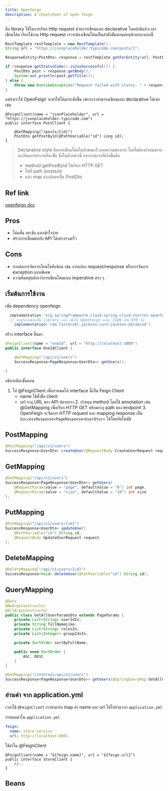```yaml
---
title: Openfeign
description: A cheatsheet of open feign
---
```



คือ library ใช้ในการเรียก Http request ด้วยการเขียนแบบ declarative โดยปกติแล้วเวลาเขียนโค้ด เรียกใช้งาน Http request เราจะต้องเขียนโค้ดเป็นลำดับขั้นตอนค่อนข้างเยอะแบบนี้

``` java
RestTemplate restTemplate = new RestTemplate();
String url = "https://jsonplaceholder.typicode.com/posts/1";

ResponseEntity<PostDto> response = restTemplate.getForEntity(url, PostDto.class);

if (response.getStatusCode().is2xxSuccessful()) {
    PostDto post = response.getBody();
    System.out.println(post.getTitle());
} else {
    throw new RuntimeException("Request failed with status: " + response.getStatusCode());
}
```

แต่ถ้าเราใช้ OpenFeign จะทำให้โค้ดกระชับขึ้น เพราะเราสามารถเขียนแบบ declarative ได้เลย เช่น

```
@FeignClient(name = "jsonPlaceholder", url = "https://jsonplaceholder.typicode.com")
public interface PostClient {

    @GetMapping("/posts/{id}")
    PostDto getPostById(@PathVariable("id") Long id);
}
```
> Declarative style คือการเขียนโค้ดในลักษณะที่ บอกความต้องการ โดยไม่ต้องกำหนดรายละเอียดการทำงานทีละขั้น ซึ่งในตัวอย่างนี้ กระบวนการที่เกิดขึ้นคือ
> - method getPostById ให้เรียก HTTP GET
> - ไปที่ path /posts/id
> - แล้ว map ค่ากลับมาเป็น PostDto

<ChatMessage message="จะเห็นได้ว่าเราไม่ต้องเขียนโค้ดเรียก HTTP client เองเลย ทำให้โค้ดสั้น กระชับ สะดวกสุดๆ"  avatarKey="blackCat" />

## Ref link
[openfeign doc](https://docs.spring.io/spring-cloud-openfeign/docs/current/reference/html/)

## Pros
- โค้ดสั้น กระชับ และเข้าใจง่าย
- สร้างการเชื่อมต่อกับ API ได้อย่างรวดเร็ว

## Cons
- ยากต่อการจัดการเงื่อนไขซับซ้อน เช่น การแปลง request/response หรือการจัดการ exception แบบพิเศษ
- ความยืดหยุ่นต่ำกว่าการเขียนโค้ดแบบ imperative ตรง ๆ

## เริ่มต้นการใช้งาน
เพิ่่ม dependency openfeign

``` gradle
  implementation 'org.springframework.cloud:spring-cloud-starter-openfeign'
  // สำหรับกรณีทำเป็น library แยก เพื่อให้ OpenFeign แปลง JSON เป็น DTO ได้
	implementation('com.fasterxml.jackson.core:jackson-databind')
```

สร้าง interface ขึ้นมา

``` java
@FeignClient(name = "oneId", url = "http://localhost:3000")
public interface OneIdClient {

    @GetMapping("/api/v1/users")
    SuccessResponse<PageResponse<UserDto>> getUsers();

}
```

อธิบายทีละขั้นตอน
  1.  ใส่ @FeignClient เพื่อกำหนดให้ interface นี้เป็น Feign Client
	  - name ใช้ตั้งชื่อ client
	  - url ระบุ URL ของ API ปลายทาง
	2.  กำหนด method โดยใช้ annotation เช่น @GetMapping เพื่อเรียก HTTP GET พร้อมระบุ path ของ endpoint
	3.  OpenFeign จะจัดการ HTTP request และ mapping response เป็น `SuccessResponse<PageResponse<UserDto>>` ให้โดยอัตโนมัติ

## PostMapping

``` java
@PostMapping("/api/v1/users")
SuccessResponse<UserDto> createUser(@RequestBody CreateUserRequest request);
```

## GetMapping

``` java
@GetMapping("/api/v1/users")
SuccessResponse<PageResponse<UserDto>> getUsers(
    @RequestParam(value = "page", defaultValue = "0") int page,
    @RequestParam(value = "size", defaultValue = "10") int size
);
```

## PutMapping

``` java
@PutMapping("/api/v1/users/{id}")
SuccessResponse<UserDto> updateUser(
    @PathVariable("id") String id,
    @RequestBody UpdateUserRequest request
);
```

## DeleteMapping

``` java
@DeleteMapping("/api/v1/users/{id}")
SuccessResponse<Void> deleteUser(@PathVariable("id") String id);
```

## QueryMapping
``` java
@Data
@NoArgsConstructor
@AllArgsConstructor
public class GetAllUserParamsDto extends PageParams {
    private List<String> userIdIn;
    private String fullNameLike;
    private List<String> rolesIn;
    private List<Integer> groupIdsIn;

    private SortOrder sortByFullName;

    public enum SortOrder {
        ASC, DESC
    }
}
```

``` java
@GetMapping("/internal/api/v1/users")
SuccessResponse<PageResponse<UserDto>> getUsers(@SpringQueryMap GetAllUserParamsDto params);
```

<ChatMessage message="ถ้าเราลองสังเกตุการออกแบบ api ของ openfeign จะมี annotaion หรือวิธีเขียนเหมือนกับ การสร้าง Rest controller เลย"  avatarKey="blackCat" />

## อ่านค่า จาก application.yml

เวลาใช้ `@FeignClient` เราสามารถ map ค่า name และ url ให้ไปอ่านจาก `application.yml`

กำหนดค่าใน `application.yml`

``` yaml
feign:
  name: store-service
  url: http://localhost:8081
```

ใช้ค่าใน @FeignClient
```
@FeignClient(name = "${feign.name}", url = "${feign.url}")
public interface StoreClient {
    //..
}
```

<ChatMessage message="แบบนี้จะช่วยให้ไม่ต้อง hardcode ค่าในโค้ด เวลาเปลี่ยน environment (dev, uat, prod) ก็แค่เปลี่ยนใน application.yml ได้เลย"  avatarKey="blackCat" />

## Beans
